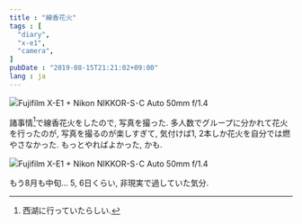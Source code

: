 ```yaml
---
title : "線香花火"
tags : [
  "diary",
  "x-e1",
  "camera",
]
pubDate : "2019-08-15T21:21:02+09:00"
lang : ja
---
```


![Fujifilm X-E1 + Nikon NIKKOR-S･C Auto 50mm f/1.4](./sparkler-1.jpg)

諸事情[^1]で線香花火をしたので, 写真を撮った.
多人数でグループに分かれて花火を行ったのが, 写真を撮るのが楽しすぎて, 気付けば1, 2本しか花火を自分では燃やさなかった. もっとやればよかった, かも.

![Fujifilm X-E1 + Nikon NIKKOR-S･C Auto 50mm f/1.4](./sparkler-2.jpg)

もう8月も中旬... 5, 6日くらい, 非現実で過していた気分. 

[^1]: 西湖に行っていたらしい.
